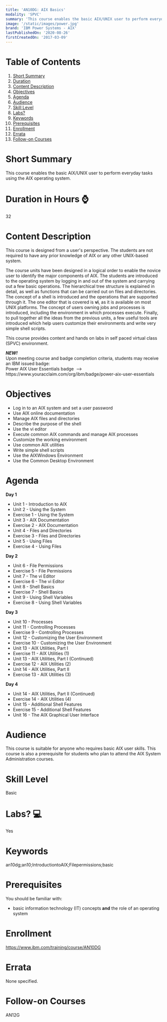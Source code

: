 ```yaml
---
title: 'AN10DG: AIX Basics'
modality: 'SPVC'
summary: 'This course enables the basic AIX/UNIX user to perform everyday tasks using the AIX operating system.'
image: '/static/images/power.jpg'
brand: 'IBM Power Systems - AIX'
lastPublishedOn: '2020-08-26'
firstCreatedOn: '2017-03-09'
---
```

# Table of Contents
1.  [Short Summary](#short-summary)
2.  [Duration](#duration-in-hours-)
3.  [Content Description](#content-description)
4.  [Objectives](#objectives)
5.  [Agenda](#agenda)
6.  [Audience](#audience)
7.  [Skill Level](#skill-level)
8.  [Labs?](#labs-)
9.  [Keywords](#keywords)
10. [Prerequisites](#prerequisites)
11. [Enrollment](#enrollment)
12. [Errata](#errata)
13. [Follow-on Courses](#follow-on-courses)

# Short Summary
This course enables the basic AIX/UNIX user to perform everyday tasks using the AIX operating system.

# Duration in Hours ⌚
32

# Content Description
<p>This course is designed from a user&#39;s perspective. The students are not required to have any prior knowledge of AIX or any other UNIX-based system.</p>

<p>The course units have been designed in a logical order to enable the novice user to identify the major components of AIX. The students are introduced to the operating system by logging in and out of the system and carrying out a few basic operations. The hierarchical tree structure is explained in detail, as well as functions that can be carried out on files and directories. The concept of a shell is introduced and the operations that are supported through it. The one editor that is covered is <strong>vi</strong>, as it is available on most UNIX platforms. The concept of users owning jobs and processes is introduced, including the environment in which processes execute. Finally, to pull together all the ideas from the previous units, a few useful tools are introduced which help users customize their environments and write very simple shell scripts.</p>

<p>This course provides content and hands on labs in self paced virtual class (SPVC) environment.</p>

<p><strong><em>NEW!</em></strong><br />
Upon meeting course and badge completion criteria, students may receive an IBM issued badge:<br />
Power AIX User Essentials badge&nbsp; --&gt; https://www.youracclaim.com/org/ibm/badge/power-aix-user-essentials</p>

# Objectives
<ul>
	<li>Log in to an AIX system and set a user password</li>
	<li>Use AIX online documentation</li>
	<li>Manage AIX files and directories</li>
	<li>Describe the purpose of the shell</li>
	<li>Use the vi editor</li>
	<li>Execute common AIX commands and manage AIX processes</li>
	<li>Customize the working environment</li>
	<li>Use common AIX utilities</li>
	<li>Write simple shell scripts</li>
	<li>Use the AIXWindows Environment</li>
	<li>Use the Common Desktop Environment</li>
</ul>

# Agenda
<p><strong>Day 1</strong></p><ul><li>Unit 1 - Introduction to AIX</li><li>Unit 2 - Using the System</li><li>Exercise 1 - Using the System</li><li>Unit 3 - AIX Documentation</li><li>Exercise 2 - AIX Documentation</li><li>Unit 4 - Files and Directories</li><li>Exercise 3 - Files and Directories</li><li>Unit 5 - Using Files</li><li>Exercise 4 - Using Files</li></ul><p><strong>Day 2</strong></p><ul><li>Unit 6 - File Permissions</li><li>Exercise 5 - File Permissions</li><li>Unit 7 - The vi Editor</li><li>Exercise 6 - The vi Editor</li><li>Unit 8 - Shell Basics</li><li>Exercise 7 - Shell Basics</li><li>Unit 9 - Using Shell Variables</li><li>Exercise 8 - Using Shell Variables</li></ul><p><strong>Day 3</strong></p><ul><li>Unit 10 - Processes</li><li>Unit 11 - Controlling Processes</li><li>Exercise 9 - Controlling Processes</li><li>Unit 12 - Customizing the User Environment</li><li>Exercise 10 - Customizing the User Environment</li><li>Unit 13 - AIX Utilities, Part I</li><li>Exercise 11 - AIX Utilities (1)</li><li>Unit 13 - AIX Utilities, Part I (Continued)</li><li>Exercise 12 - AIX Utilities (2)</li><li>Unit 14 - AIX Utilities, Part II</li><li>Exercise 13 - AIX Utilities (3)</li></ul><p><strong>Day 4</strong></p><ul><li>Unit 14 - AIX Utilities, Part II (Continued)</li><li>Exercise 14 - AIX Utilities (4)</li><li>Unit 15 - Additional Shell Features</li><li>Exercise 15 - Additional Shell Features</li><li>Unit 16 - The AIX Graphical User Interface</li></ul>

# Audience
<p>This course is suitable for anyone who requires basic AIX user skills. This course is also a prerequisite for students who plan to attend the AIX System Administration courses.</p>

# Skill Level
Basic

# Labs? 💻
Yes

# Keywords
an10dg;an10;IntroductiontoAIX;Filepermissions;basic

# Prerequisites
<p>You should be familiar with:</p>

<ul>
	<li>basic information technology (IT) concepts<strong> and</strong> the role of an operating system</li>
</ul>

# Enrollment
https://www.ibm.com/training/course/AN10DG

# Errata
None specified.

# Follow-on Courses
AN12G

